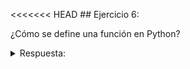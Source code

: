 <<<<<<< HEAD
## Ejercicio 6:

¿Cómo se define una función en Python?

<details>
<summary>Respuesta:</summary>
Una función en Python se define utilizando la palabra clave `def`, seguida del nombre de la función y los parámetros entre paréntesis. Por ejemplo:
```python
def saludar(nombre):
    print("Hola,", nombre)
```
=======
## Ejercicio 6:

¿Cómo se define una función en Python?

<details>
<summary>Respuesta:</summary>
Una función en Python se define utilizando la palabra clave `def`, seguida del nombre de la función y los parámetros entre paréntesis. Por ejemplo:
```python
def saludar(nombre):
    print("Hola,", nombre)
```
>>>>>>> e8ed08b1a5bbe1e369719187cfc4de7f7e2a41a9
</details>